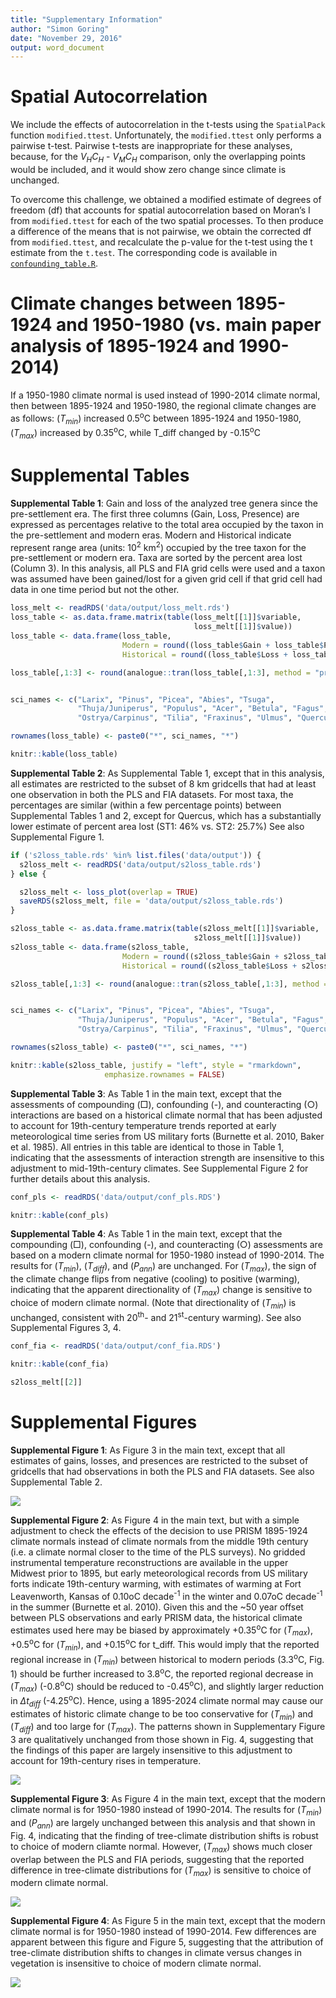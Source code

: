 ```yaml
---
title: "Supplementary Information"
author: "Simon Goring"
date: "November 29, 2016"
output: word_document
---
```


# Spatial Autocorrelation

We include the effects of autocorrelation in the t-tests using the `SpatialPack` function `modified.ttest`. Unfortunately, the `modified.ttest` only performs a pairwise t-test.  Pairwise t-tests are inappropriate for these analyses, because, for the $V_{H}C_{H}$ - $V_{M}C_{H}$ comparison, only the overlapping points would be included, and it would show zero change since climate is unchanged.

To overcome this challenge, we obtained a modified estimate of degrees of freedom (df) that accounts for spatial autocorrelation based on Moran's I from `modified.ttest` for each of the two spatial processes. To then produce a difference of the means that is not pairwise, we obtain the corrected df from `modified.ttest`, and recalculate the p-value for the t-test using the t estimate from the `t.test`. The corresponding code is available in [`confounding_table.R`](https://github.com/PalEON-Project/Composition_Climate/blob/master/R/confounding_table.R).

# Climate changes between 1895-1924 and 1950-1980  (vs. main paper analysis of 1895-1924 and 1990-2014)

If a 1950-1980 climate normal is used instead of 1990-2014 climate normal, then between 1895-1924 and 1950-1980, the regional climate changes are as follows: ($T_{min}$) increased 0.5^o^C between 1895-1924 and 1950-1980, ($T_{max}$) increased by 0.35^o^C, while T_diff changed by -0.15^o^C

# Supplemental Tables
**Supplemental Table 1**:  Gain and loss of the analyzed tree genera since the pre-settlement era. The first three columns (Gain, Loss, Presence) are expressed as percentages relative to the total area occupied by the taxon in the pre-settlement and modern eras. Modern and Historical indicate represent range area (units: 10^2^ km^2^) occupied by the tree taxon for the pre-settlement or modern era. Taxa are sorted by the percent area lost (Column 3).  In this analysis, all PLS and FIA grid cells were used and a taxon was assumed have been gained/lost for a given grid cell if that grid cell had data in one time period but not the other.

```r

loss_melt <- readRDS('data/output/loss_melt.rds')
loss_table <- as.data.frame.matrix(table(loss_melt[[1]]$variable,
                                         loss_melt[[1]]$value))
loss_table <- data.frame(loss_table,
                         Modern = round((loss_table$Gain + loss_table$Presence) * .064, 0),
                         Historical = round((loss_table$Loss + loss_table$Presence ) * .064, 0))

loss_table[,1:3] <- round(analogue::tran(loss_table[,1:3], method = "proportion") * 100,1)


sci_names <- c("Larix", "Pinus", "Picea", "Abies", "Tsuga",
               "Thuja/Juniperus", "Populus", "Acer", "Betula", "Fagus",
               "Ostrya/Carpinus", "Tilia", "Fraxinus", "Ulmus", "Quercus")

rownames(loss_table) <- paste0("*", sci_names, "*")

knitr::kable(loss_table)

```

**Supplemental Table 2**:  As Supplemental Table 1, except that in this analysis, all estimates are restricted to the subset of 8 km gridcells that had at least one observation in both the PLS and FIA datasets.  For most taxa, the percentages are similar (within a few percentage points) between Supplemental Tables 1 and 2, except for Quercus, which has a substantially lower estimate of percent area lost (ST1: 46% vs. ST2: 25.7%)  See also Supplemental Figure 1.  

```r

if ('s2loss_table.rds' %in% list.files('data/output')) {
  s2loss_melt <- readRDS('data/output/s2loss_table.rds')
} else {

  s2loss_melt <- loss_plot(overlap = TRUE)
  saveRDS(s2loss_melt, file = 'data/output/s2loss_table.rds')
}

s2loss_table <- as.data.frame.matrix(table(s2loss_melt[[1]]$variable,
                                         s2loss_melt[[1]]$value))
s2loss_table <- data.frame(s2loss_table,
                         Modern = round((s2loss_table$Gain + s2loss_table$Presence) * .064, 0),
                         Historical = round((s2loss_table$Loss + s2loss_table$Presence ) * .064, 0))

s2loss_table[,1:3] <- round(analogue::tran(s2loss_table[,1:3], method = "proportion") * 100,1)


sci_names <- c("Larix", "Pinus", "Picea", "Abies", "Tsuga",
               "Thuja/Juniperus", "Populus", "Acer", "Betula", "Fagus",
               "Ostrya/Carpinus", "Tilia", "Fraxinus", "Ulmus", "Quercus")

rownames(s2loss_table) <- paste0("*", sci_names, "*")

knitr::kable(s2loss_table, justify = "left", style = "rmarkdown",
                     emphasize.rownames = FALSE)

```

<!-- COM: scientific names needed in ST3 -->

**Supplemental Table 3**:  As Table 1 in the main text, except that the assessments of compounding (□), confounding (-), and counteracting (○) interactions are based on a historical climate normal that has been adjusted to account for 19th-century temperature trends reported at early meteorological time series from US military forts (Burnette et al. 2010, Baker et al. 1985).  All entries in this table are identical to those in Table 1, indicating that the assessments of interaction strength are insensitive to this adjustment to mid-19th-century climates. See Supplemental Figure 2 for further details about this analysis.

```r

conf_pls <- readRDS('data/output/conf_pls.RDS')

knitr::kable(conf_pls)
```

<!-- COM: ST4: scientific names needed -->
<!-- COM: ST4: Correct column names and formatting for climate variables.  e.g. ppt should be PAnn -->
<!-- COM: Correct formatting for variable names in text.  I have tried to do this where I have seen them, but may have missed some variables.   -->
**Supplemental Table 4**: As Table 1 in the main text, except that the compounding (□), confounding (-), and counteracting (○) assessments are based on a modern climate normal for 1950-1980 instead of 1990-2014. The results for ($T_{min}$), ($T_{diff}$), and ($P_{ann}$) are unchanged. For ($T_{max}$), the sign of the climate change flips from negative (cooling) to positive (warming), indicating that the apparent directionality of ($T_{max}$) change is sensitive to choice of modern climate normal.  (Note that directionality of ($T_{min}$) is unchanged, consistent with 20^th^- and 21^st^-century warming).   See also Supplemental Figures 3, 4.

```r

conf_fia <- readRDS('data/output/conf_fia.RDS')

knitr::kable(conf_fia)
```


```r

s2loss_melt[[2]]

```

# Supplemental Figures
**Supplemental Figure 1**:  As Figure 3 in the main text, except that all estimates of gains, losses, and presences are restricted to the subset of gridcells that had observations in both the PLS and FIA datasets.  See also Supplemental Table 2.

![](figures/boxplot_corrected_pls.png)

**Supplemental Figure 2**:  As Figure 4 in the main text, but with a simple adjustment to check the effects of the decision to use PRISM 1895-1924 climate normals instead of climate normals from the middle 19th century (i.e. a climate normal closer to the time of the PLS surveys).  No gridded instrumental temperature reconstructions are available in the upper Midwest prior to 1895, but early meteorological records from US military forts indicate 19th-century warming, with estimates of  warming at Fort Leavenworth, Kansas of 0.10oC decade^-1^ in the winter and 0.07oC decade^-1^ in the summer (Burnette et al. 2010).  Given this and the ~50 year offset between PLS observations and early PRISM data, the historical climate estimates used here may be biased by approximately +0.35^o^C for ($T_{max}$), +0.5^o^C for ($T_{min}$), and +0.15^o^C for t_diff. This would imply that the reported regional increase in ($T_{min}$) between historical to modern periods (3.3^o^C, Fig. 1) should be further increased to 3.8^o^C, the reported regional decrease in ($T_{max}$)  (-0.8^o^C) should be reduced to -0.45^o^C), and slightly larger reduction in $\Delta t_{diff}$ (-4.25^o^C). Hence, using a 1895-2024 climate normal may cause our estimates of historic climate change to be too conservative for ($T_{min}$) and ($T_{diff}$) and too large for ($T_{max}$).  The patterns shown in Supplementary Figure 3 are qualitatively unchanged from those shown in Fig. 4, suggesting that the findings of this paper are largely insensitive to this adjustment to account for 19th-century rises in temperature.

![](figures/boxplot_corrected_fia.png)

**Supplemental Figure 3**:  As Figure 4 in the main text, except that the modern climate normal is for 1950-1980 instead of 1990-2014. The results for ($T_{min}$) and ($P_{ann}$) are largely unchanged between this analysis and that shown in Fig. 4, indicating that the finding of tree-climate distribution shifts is robust to choice of modern cliamte normal.  However, ($T_{max}$) shows much closer overlap between the PLS and FIA periods, suggesting that the reported difference in tree-climate distributions for ($T_{max}$) is sensitive to choice of modern climate normal.

![](figures/hellinger_pls.png)

**Supplemental Figure 4**:  As Figure 5 in the main text, except that the modern climate normal is for 1950-1980 instead of 1990-2014.  Few differences are apparent between this figure and Figure 5, suggesting that the attribution of tree-climate distribution shifts to changes in climate versus changes in vegetation is insensitive to choice of modern climate normal.

![](figures/hellinger_fia.png)
